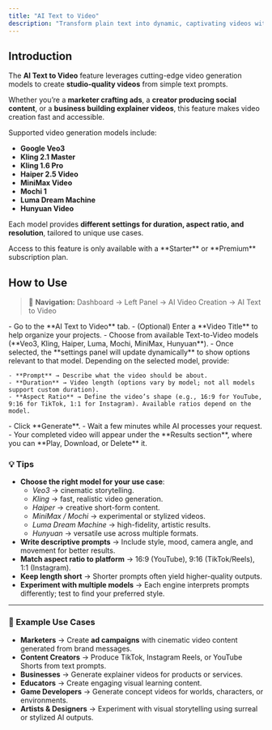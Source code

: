 ```yaml
---
title: "AI Text to Video"
description: "Transform plain text into dynamic, captivating videos with Klyra AI’s AI Text to Video feature. Powered by advanced models like Google Veo, Kling, Haiper, Luma, Mochi, MiniMax, and Hunyuan, this tool helps creators, marketers, and businesses generate cinematic-quality videos in minutes."
---
```


## Introduction

The **AI Text to Video** feature leverages cutting-edge video generation models to create **studio-quality videos** from simple text prompts.

Whether you’re a **marketer crafting ads**, a **creator producing social content**, or a **business building explainer videos**, this feature makes video creation fast and accessible.

Supported video generation models include:

- **Google Veo3**
- **Kling 2.1 Master**
- **Kling 1.6 Pro**
- **Haiper 2.5 Video**
- **MiniMax Video**
- **Mochi 1**
- **Luma Dream Machine**
- **Hunyuan Video**

Each model provides **different settings for duration, aspect ratio, and resolution**, tailored to unique use cases.

<Warning>
  Access to this feature is only available with a **Starter** or **Premium** subscription plan.
</Warning>

## How to Use

> 🔎 **Navigation:** Dashboard → Left Panel → AI Video Creation → AI Text to Video

<Steps>
  <Step title="Create New Task">
    - Go to the **AI Text to Video** tab.
    - (Optional) Enter a **Video Title** to help organize your projects.
  </Step>
  <Step title="Select Video Model">
    - Choose from available Text-to-Video models (**Veo3, Kling, Haiper, Luma, Mochi, MiniMax, Hunyuan**).
    - Once selected, the **settings panel will update dynamically** to show options relevant to that model.
  </Step>
  <Step title="Enter Video Details">
    Depending on the selected model, provide:

    - **Prompt** → Describe what the video should be about.
    - **Duration** → Video length (options vary by model; not all models support custom duration).
    - **Aspect Ratio** → Define the video’s shape (e.g., 16:9 for YouTube, 9:16 for TikTok, 1:1 for Instagram). Available ratios depend on the model.
  </Step>
  <Step title="Generate Video">
    - Click **Generate**.
    - Wait a few minutes while AI processes your request.
    - Your completed video will appear under the **Results section**, where you can **Play, Download, or Delete** it.
  </Step>
</Steps>

### 💡 Tips

- **Choose the right model for your use case**:
  - _Veo3_ → cinematic storytelling.
  - _Kling_ → fast, realistic video generation.
  - _Haiper_ → creative short-form content.
  - _MiniMax / Mochi_ → experimental or stylized videos.
  - _Luma Dream Machine_ → high-fidelity, artistic results.
  - _Hunyuan_ → versatile use across multiple formats.
- **Write descriptive prompts** → Include style, mood, camera angle, and movement for better results.
- **Match aspect ratio to platform** → 16:9 (YouTube), 9:16 (TikTok/Reels), 1:1 (Instagram).
- **Keep length short** → Shorter prompts often yield higher-quality outputs.
- **Experiment with multiple models** → Each engine interprets prompts differently; test to find your preferred style.

---

### 📌 Example Use Cases

- **Marketers** → Create **ad campaigns** with cinematic video content generated from brand messages.
- **Content Creators** → Produce TikTok, Instagram Reels, or YouTube Shorts from text prompts.
- **Businesses** → Generate explainer videos for products or services.
- **Educators** → Create engaging visual learning content.
- **Game Developers** → Generate concept videos for worlds, characters, or environments.
- **Artists & Designers** → Experiment with visual storytelling using surreal or stylized AI outputs.